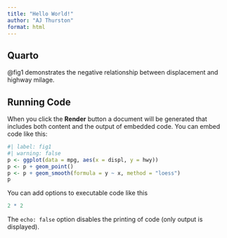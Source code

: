 ```yaml
---
title: "Hello World!"
author: "AJ Thurston"
format: html
---
```


## Quarto

@fig1 demonstrates the negative relationship between displacement and highway milage.

## Running Code

When you click the **Render** button a document will be generated that includes both content and the output of embedded code. You can embed code like this:

```r
#| label: fig1
#| warning: false
p <- ggplot(data = mpg, aes(x = displ, y = hwy)) 
p <- p + geom_point()
p <- p + geom_smooth(formula = y ~ x, method = "loess")
p
```

You can add options to executable code like this

```r
2 * 2
```

The `echo: false` option disables the printing of code (only output is displayed).
